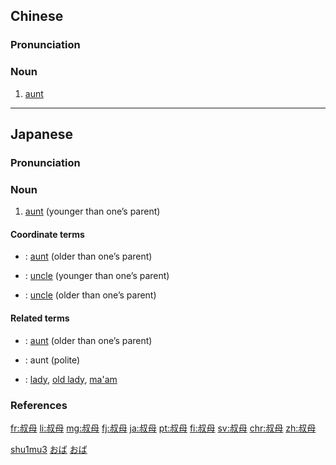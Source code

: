 ==Chinese==
{{zh-forms}}

===Pronunciation===
{{zh-pron
|m=叔mǔ
|c=suk1 mou5
|cat=n
}}

===Noun===
{{zh-noun}}

# [[aunt]] {{gloss|wife of father's younger brother}}

[[Category:zh:Family|shu1mu3]]

----

==Japanese==
{{ja-kanjitab|yomi=irr|sort=おば}}

===Pronunciation===
{{ja-pron|おば|acc=0|acc_ref=SMK2,NHK}}

===Noun===
{{ja-noun|おば}}

# [[aunt]] (younger than one’s parent)

====Coordinate terms====
* {{ja-r|伯母|おば}}: [[aunt]] (older than one’s parent)
* {{ja-r|叔父|おじ}}: [[uncle]] (younger than one’s parent)
* {{ja-r|伯父|おじ}}: [[uncle]] (older than one’s parent)

====Related terms====
* {{ja-r|伯母|おば}}: [[aunt]] (older than one’s parent)
* {{ja-r|おばさん}}: aunt (polite)
* {{ja-r|小母さん|おばさん}}: [[lady]], [[old lady]], [[ma'am]]

===References===
<references/>

[[Category:Japanese basic words|おば]]
[[Category:ja:Family|おば]]

[[fr:叔母]]
[[li:叔母]]
[[mg:叔母]]
[[fj:叔母]]
[[ja:叔母]]
[[pt:叔母]]
[[fi:叔母]]
[[sv:叔母]]
[[chr:叔母]]
[[zh:叔母]]